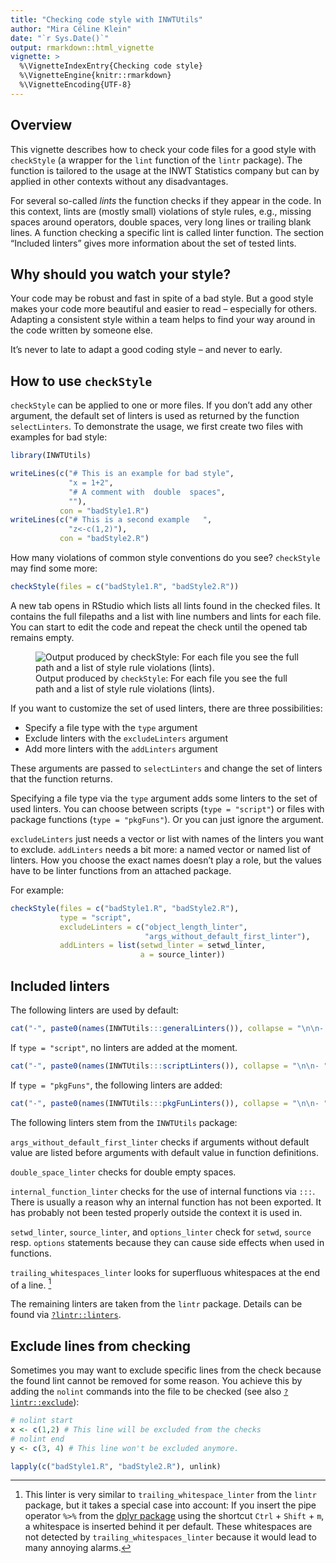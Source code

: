 ```yaml
---
title: "Checking code style with INWTUtils"
author: "Mira Céline Klein"
date: "`r Sys.Date()`"
output: rmarkdown::html_vignette
vignette: >
  %\VignetteIndexEntry{Checking code style}
  %\VignetteEngine{knitr::rmarkdown}
  %\VignetteEncoding{UTF-8}
---
```


## Overview

This vignette describes how to check your code files for a good style
with `checkStyle` (a wrapper for the `lint` function of the
`lintr` package). The function is tailored to the usage at the INWT Statistics
company but can by applied in other contexts without any disadvantages.

For several so-called *lints* the function checks if they appear in the code.
In this context, lints are (mostly small) violations of style rules, e.g.,
missing spaces around operators, double spaces, very long lines or trailing
blank lines.
A function checking a specific lint is called linter function.
The section "Included linters" gives more information about the set of tested lints. 


## Why should you watch your style?

Your code may be robust and fast in spite of a bad style. But a good style
makes your code more beautiful and easier to read -- especially for others.
Adapting a consistent style within a team helps to find your way around in the code
written by someone else.

It's never to late to adapt a good coding style -- and never to early.


## How to use `checkStyle`

`checkStyle` can be applied to one or more files. If you don't add any other
argument, the default set of linters is used as returned by the function
`selectLinters`. To demonstrate the usage, we first create two files with
examples for bad style:

```r
library(INWTUtils)
```

```r
writeLines(c("# This is an example for bad style",
             "x = 1+2",
             "# A comment with  double  spaces",
             ""),
           con = "badStyle1.R")
writeLines(c("# This is a second example   ",
             "z<-c(1,2)"),
           con = "badStyle2.R")
```

How many violations of common style conventions do you see? `checkStyle` may
find some more:

```r
checkStyle(files = c("badStyle1.R", "badStyle2.R"))
```

A new tab opens in RStudio which lists all lints found in the checked files.
It contains the full filepaths and a list with line numbers and
lints for each file. You can start to edit the code and repeat the check
until the opened tab remains empty.

![Output produced by `checkStyle`: For each file you see the full path and a 
list of style rule violations (lints).](style_01checkStyleOutput.PNG)


If you want to customize the set of used linters, there are
three possibilities:

- Specify a file type with the `type` argument
- Exclude linters with the `excludeLinters` argument
- Add more linters with the `addLinters` argument

These arguments are passed to `selectLinters` and change the set of linters that
the function returns.

Specifying a file type via the `type` argument adds some linters to the set of
used linters.
You can choose between scripts (`type = "script"`) or files with package 
functions (`type = "pkgFuns"`). Or you can just ignore the argument.

`excludeLinters` just needs a vector or list with names of the linters you want
to exclude.
`addLinters` needs a bit more: a named vector or named list of linters. How you
choose the exact names doesn't play a role, but the values have to be linter
functions from an attached package.

For example:

```r
checkStyle(files = c("badStyle1.R", "badStyle2.R"),
           type = "script",
           excludeLinters = c("object_length_linter",
                              "args_without_default_first_linter"),
           addLinters = list(setwd_linter = setwd_linter,
                             a = source_linter))
```


## Included linters

The following linters are used by default:

```r
cat("-", paste0(names(INWTUtils:::generalLinters()), collapse = "\n\n- "))
```

If `type = "script"`, no linters are added at the moment.

```r
cat("-", paste0(names(INWTUtils:::scriptLinters()), collapse = "\n\n- "))
```

If `type = "pkgFuns"`, the following linters are added:

```r
cat("-", paste0(names(INWTUtils:::pkgFunLinters()), collapse = "\n\n- "))
```

The following linters stem from the `INWTUtils` package:

`args_without_default_first_linter` checks if arguments without default value
are listed before arguments with default value in function definitions.

`double_space_linter` checks for double empty spaces.

`internal_function_linter` checks for the use of internal functions via `:::`. 
There is usually a reason why an internal function has not been exported. It
has probably not been tested properly outside the context it is used in.

`setwd_linter`, `source_linter`, and `options_linter` check for `setwd`,
`source` resp. `options` statements because they can cause side effects when
used in functions.

`trailing_whitespaces_linter` looks for superfluous whitespaces at the end of
a line. [^a]

The remaining linters are taken from the `lintr` package.
Details can be found via
[`?lintr::linters`](https://rdrr.io/cran/lintr/man/linters.html).


## Exclude lines from checking

Sometimes you may want to exclude specific lines from the check because the
found lint cannot be removed for some reason. You achieve this by adding the
`nolint` commands into the file to be checked (see also 
[`?lintr::exclude`](https://rdrr.io/cran/lintr/man/exclude.html)):

```r
# nolint start
x <- c(1,2) # This line will be excluded from the checks
# nolint end
y <- c(3, 4) # This line won't be excluded anymore.
```


```r
lapply(c("badStyle1.R", "badStyle2.R"), unlink)
```


[^a]: This linter is very similar to `trailing_whitespace_linter` from the
`lintr` package, but it takes a special case into account: If you insert the
pipe operator `%>%` from the [dplyr package](https://cran.r-project.org/web/packages/dplyr/vignettes/introduction.html)
using the shortcut `Ctrl` + `Shift` + `m`, a whitespace is inserted behind it
per default. These whitespaces are not detected by `trailing_whitespaces_linter`
because it would lead to many annoying alarms.
